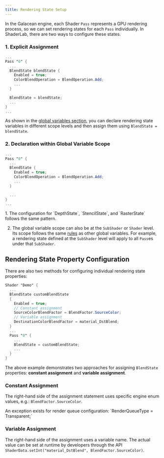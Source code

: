 ```yaml
---
title: Rendering State Setup
---
```


In the Galacean engine, each Shader `Pass` represents a GPU rendering process, so we can set rendering states for each `Pass` individually. In ShaderLab, there are two ways to configure these states.

### 1. Explicit Assignment

```glsl showLineNumbers {4, 10}
...
Pass "0" {
  ...
  BlendState blendState {
    Enabled = true;
    ColorBlendOperation = BlendOperation.Add;
    ...
  }

  BlendState = blendState;
  ...
}
...
```

As shown in the [global variables section](./global), you can declare rendering state variables in different scope levels and then assign them using `BlendState = blendState`.

### 2. Declaration within Global Variable Scope

```glsl showLineNumbers {4}
...
Pass "0" {
  ...
  BlendState {
    Enabled = true;
    ColorBlendOperation = BlendOperation.Add;
    ...
  }

  ...
}
...
```

<Callout type="info">
1. The configuration for `DepthState`, `StencilState`, and `RasterState` follows the same pattern.

2. The global variable scope can also be at the `SubShader` or `Shader` level. Its scope follows the same [rules](./global/#Global_Variable_Scope) as other global variables. For example, a rendering state defined at the `SubShader` level will apply to all `Pass`es under that `SubShader`.
</Callout>

## Rendering State Property Configuration

There are also two methods for configuring individual rendering state properties:

```glsl showLineNumbers {7,9}
Shader "Demo" {
  ...
  BlendState customBlendState
  {
    Enabled = true;
    // Constant assignment
    SourceColorBlendFactor = BlendFactor.SourceColor;
    // Variable assignment
    DestinationColorBlendFactor = material_DstBlend;
  }
  ...
  Pass "0" {
    ...
    BlendState = customBlendState;
    ...
  }
}
```

The above example demonstrates two approaches for assigning `BlendState` properties: **constant assignment** and **variable assignment**.

### Constant Assignment

The right-hand side of the assignment statement uses specific engine enum values, e.g.: `BlendFactor.SourceColor`.

<Callout type="warning">
An exception exists for render queue configuration: `RenderQueueType = Transparent;`
</Callout>

### Variable Assignment

The right-hand side of the assignment uses a variable name. The actual value can be set at runtime by developers through the API `ShaderData.setInt("material_DstBlend", BlendFactor.SourceColor)`.